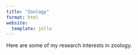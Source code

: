 ```yaml
---
title: "Zoology"
format: html
website:
  template: jolla
---
```


Here are some of my research interests in zoology.
